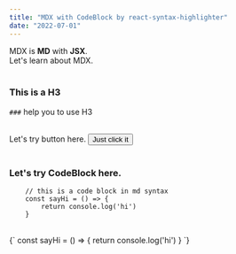 ```yaml
---
title: "MDX with CodeBlock by react-syntax-highlighter"
date: "2022-07-01"
---
```


<div>
  MDX is <strong>MD</strong> with <strong>JSX</strong>. <br />
  Let's learn about MDX.
</div>

<br />

### This is a H3

`###` help you to use H3

<br />

<div>
  Let's try button here.
  <Button>Just click it</Button>
</div>

<br />

### Let's try CodeBlock here.

```
    // this is a code block in md syntax
    const sayHi = () => {
        return console.log('hi')
    }
```

<br />

<CodeBlock>
  {`
    const sayHi = () => {
        return console.log('hi')
    }
  `}
</CodeBlock>
